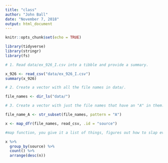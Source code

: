 ```yaml
---
title: "class"
author: "John Ball"
date: "November 7, 2018"
output: html_document
---
```


```r
knitr::opts_chunk$set(echo = TRUE)
```

```r
library(tidyverse)
library(stringr)
library(fs)

# 1. Read data/ex_926_I.csv into a tibble and provide a summary.

x_926 <- read_csv("data/ex_926_I.csv")
summary(x_926)

# 2. Create a vector with all the file names in data/.

file_names <- dir_ls("data/")

# 3. Create a vector with just the file names that have an "A" in them.

file_name_A <- str_subset(file_names, pattern = "A")

x <- map_dfr(file_names, read_csv, .id = "source")

#map function, you give it a list of things, figures out how to slap everything together for you. 

x %>%
  group_by(source) %>%
  count() %>%
  arrange(desc(n))
```

